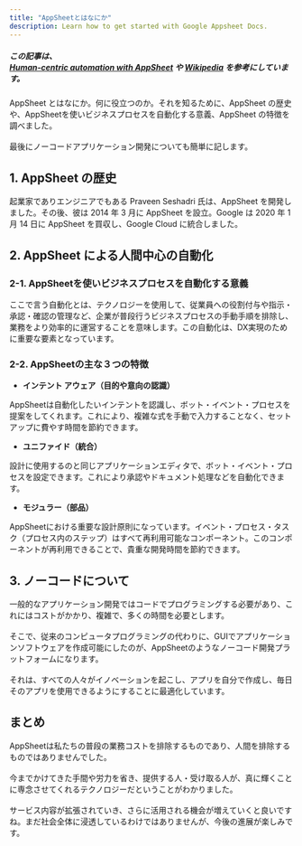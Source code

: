 ```yaml
---
title: "AppSheetとはなにか"
description: Learn how to get started with Google Appsheet Docs.
---
```


##### *この記事は、<br/>[Human-centric automation with AppSheet](https://blog.appsheet.com/human-centric-automation-with-appsheet) や [Wikipedia](https://en.wikipedia.org/wiki/AppSheet) を参考にしています。*

AppSheet とはなにか。何に役立つのか。それを知るために、AppSheet の歴史や、AppSheetを使いビジネスプロセスを自動化する意義、AppSheet の特徴を調べました。<br/><br/>
最後にノーコードアプリケーション開発についても簡単に記します。

## 1. AppSheet の歴史

起業家でありエンジニアでもある Praveen Seshadri 氏は、AppSheet を開発しました。その後、彼は 2014 年 3 月に AppSheet を設立。Google は 2020 年 1 月 14 日に AppSheet を買収し、Google Cloud に統合しました。

## 2. AppSheet による人間中心の自動化

### 2-1. AppSheetを使いビジネスプロセスを自動化する意義

ここで言う自動化とは、テクノロジーを使用して、従業員への役割付与や指示・承認・確認の管理など、企業が普段行うビジネスプロセスの手動手順を排除し、業務をより効率的に運営することを意味します。この自動化は、DX実現のために重要な要素となっています。

### 2-2. AppSheetの主な３つの特徴

- **インテント アウェア（目的や意向の認識）**

AppSheetは自動化したいインテントを認識し、ボット・イベント・プロセスを提案をしてくれます。これにより、複雑な式を手動で入力することなく、セットアップに費やす時間を節約できます。

-  **ユニファイド（統合）**

設計に使用するのと同じアプリケーションエディタで、ボット・イベント・プロセスを設定できます。これにより承認やドキュメント処理などを自動化できます。

- **モジュラー（部品）**

AppSheetにおける重要な設計原則になっています。イベント・プロセス・タスク（プロセス内のステップ）はすべて再利用可能なコンポーネント。このコンポーネントが再利用できることで、貴重な開発時間を節約できます。

## 3. ノーコードについて

一般的なアプリケーション開発ではコードでプログラミングする必要があり、これにはコストがかかり、複雑で、多くの時間を必要とします。<br/><br/>
そこで、従来のコンピュータプログラミングの代わりに、GUIでアプリケーションソフトウェアを作成可能にしたのが、AppSheetのようなノーコード開発プラットフォームになります。<br/><br/>
それは、すべての人々がイノベーションを起こし、アプリを自分で作成し、毎日そのアプリを使用できるようにすることに最適化しています。


## まとめ

AppSheetは私たちの普段の業務コストを排除するものであり、人間を排除するものではありませんでした。<br/><br/>
今までかけてきた手間や労力を省き、提供する人・受け取る人が、真に輝くことに専念させてくれるテクノロジーだということがわかりました。<br/><br/>
サービス内容が拡張されていき、さらに活用される機会が増えていくと良いですね。まだ社会全体に浸透しているわけではありませんが、今後の進展が楽しみです。
